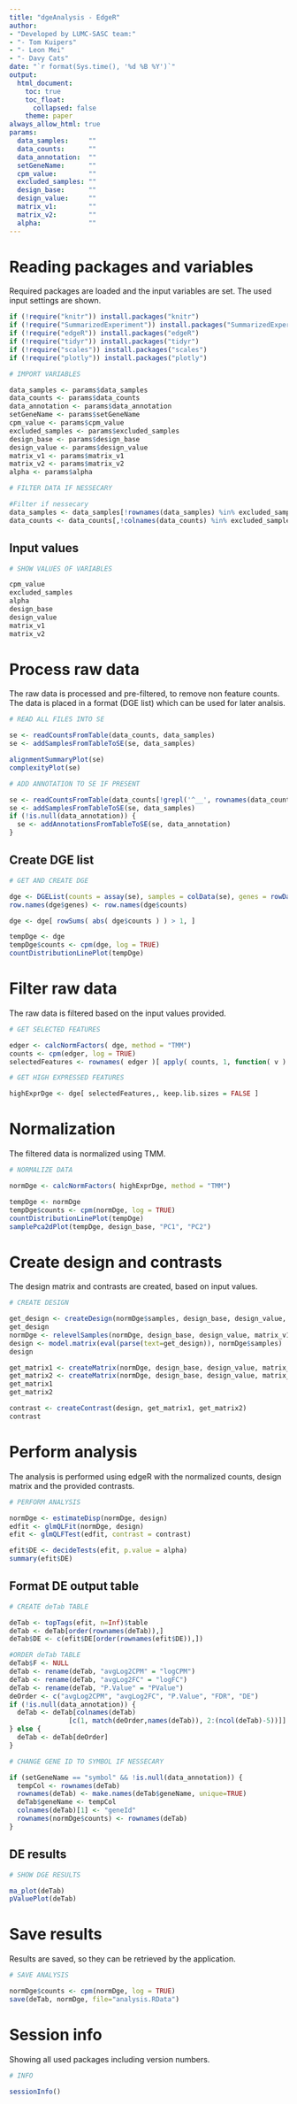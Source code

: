 ```yaml
---
title: "dgeAnalysis - EdgeR"
author:
- "Developed by LUMC-SASC team:"
- "- Tom Kuipers"
- "- Leon Mei"
- "- Davy Cats"
date: "`r format(Sys.time(), '%d %B %Y')`"
output:
  html_document:
    toc: true
    toc_float:
      collapsed: false
    theme: paper
always_allow_html: true
params:
  data_samples:     ""
  data_counts:      ""
  data_annotation:  ""
  setGeneName:      ""
  cpm_value:        ""
  excluded_samples: ""
  design_base:      ""
  design_value:     ""
  matrix_v1:        ""
  matrix_v2:        ""
  alpha:            ""
---
```


# Reading packages and variables
Required packages are loaded and the input variables are set. The used input settings are shown.

```r

if (!require("knitr")) install.packages("knitr")
if (!require("SummarizedExperiment")) install.packages("SummarizedExperiment")
if (!require("edgeR")) install.packages("edgeR")
if (!require("tidyr")) install.packages("tidyr")
if (!require("scales")) install.packages("scales")
if (!require("plotly")) install.packages("plotly")

```


```r
# IMPORT VARIABLES

data_samples <- params$data_samples
data_counts <- params$data_counts
data_annotation <- params$data_annotation
setGeneName <- params$setGeneName
cpm_value <- params$cpm_value
excluded_samples <- params$excluded_samples
design_base <- params$design_base
design_value <- params$design_value
matrix_v1 <- params$matrix_v1
matrix_v2 <- params$matrix_v2
alpha <- params$alpha

```


```r
# FILTER DATA IF NESSECARY

#Filter if nessecary
data_samples <- data_samples[!rownames(data_samples) %in% excluded_samples, , drop=FALSE]
data_counts <- data_counts[,!colnames(data_counts) %in% excluded_samples]

```

## Input values

```r
# SHOW VALUES OF VARIABLES

cpm_value
excluded_samples
alpha
design_base
design_value
matrix_v1
matrix_v2

```

# Process raw data
The raw data is processed and pre-filtered, to remove non feature counts. The data is placed in a format (DGE list) which can be used for later analsis.

```r
# READ ALL FILES INTO SE

se <- readCountsFromTable(data_counts, data_samples)
se <- addSamplesFromTableToSE(se, data_samples)

alignmentSummaryPlot(se)
complexityPlot(se)

```


```r
# ADD ANNOTATION TO SE IF PRESENT

se <- readCountsFromTable(data_counts[!grepl('^__', rownames(data_counts)),], data_samples)
se <- addSamplesFromTableToSE(se, data_samples)
if (!is.null(data_annotation)) {
  se <- addAnnotationsFromTableToSE(se, data_annotation)
}

```

## Create DGE list

```r
# GET AND CREATE DGE

dge <- DGEList(counts = assay(se), samples = colData(se), genes = rowData(se))
row.names(dge$genes) <- row.names(dge$counts)

dge <- dge[ rowSums( abs( dge$counts ) ) > 1, ]

tempDge <- dge
tempDge$counts <- cpm(dge, log = TRUE)
countDistributionLinePlot(tempDge)

```

# Filter raw data
The raw data is filtered based on the input values provided.

```r
# GET SELECTED FEATURES

edger <- calcNormFactors( dge, method = "TMM")
counts <- cpm(edger, log = TRUE)
selectedFeatures <- rownames( edger )[ apply( counts, 1, function( v ) sum( v >= cpm_value ) ) >= 1/4 * ncol( counts ) ]

```


```r
# GET HIGH EXPRESSED FEATURES

highExprDge <- dge[ selectedFeatures,, keep.lib.sizes = FALSE ]

```

# Normalization
The filtered data is normalized using TMM.

```r
# NORMALIZE DATA

normDge <- calcNormFactors( highExprDge, method = "TMM")

tempDge <- normDge
tempDge$counts <- cpm(normDge, log = TRUE)
countDistributionLinePlot(tempDge)
samplePca2dPlot(tempDge, design_base, "PC1", "PC2")

```

# Create design and contrasts
The design matrix and contrasts are created, based on input values.

```r
# CREATE DESIGN

get_design <- createDesign(normDge$samples, design_base, design_value, matrix_v1, matrix_v2)
get_design
normDge <- relevelSamples(normDge, design_base, design_value, matrix_v1, matrix_v2)
design <- model.matrix(eval(parse(text=get_design)), normDge$samples)
design

get_matrix1 <- createMatrix(normDge, design_base, design_value, matrix_v1)
get_matrix2 <- createMatrix(normDge, design_base, design_value, matrix_v2)
get_matrix1
get_matrix2

contrast <- createContrast(design, get_matrix1, get_matrix2)
contrast

```

# Perform analysis
The analysis is performed using edgeR with the normalized counts, design matrix and the provided contrasts.

```r
# PERFORM ANALYSIS

normDge <- estimateDisp(normDge, design)
edfit <- glmQLFit(normDge, design)
efit <- glmQLFTest(edfit, contrast = contrast)

efit$DE <- decideTests(efit, p.value = alpha)
summary(efit$DE)

```

## Format DE output table

```r
# CREATE deTab TABLE

deTab <- topTags(efit, n=Inf)$table
deTab <- deTab[order(rownames(deTab)),]
deTab$DE <- c(efit$DE[order(rownames(efit$DE)),])

#ORDER deTab TABLE
deTab$F <- NULL
deTab <- rename(deTab, "avgLog2CPM" = "logCPM")
deTab <- rename(deTab, "avgLog2FC" = "logFC")
deTab <- rename(deTab, "P.Value" = "PValue")
deOrder <- c("avgLog2CPM", "avgLog2FC", "P.Value", "FDR", "DE")
if (!is.null(data_annotation)) {
  deTab <- deTab[colnames(deTab)
               [c(1, match(deOrder,names(deTab)), 2:(ncol(deTab)-5))]]
} else {
  deTab <- deTab[deOrder]
}

```


```r
# CHANGE GENE ID TO SYMBOL IF NESSECARY

if (setGeneName == "symbol" && !is.null(data_annotation)) {
  tempCol <- rownames(deTab)
  rownames(deTab) <- make.names(deTab$geneName, unique=TRUE)
  deTab$geneName <- tempCol
  colnames(deTab)[1] <- "geneId"
  rownames(normDge$counts) <- rownames(deTab)
}

```

## DE results

```r
# SHOW DGE RESULTS

ma_plot(deTab)
pValuePlot(deTab)

```

# Save results
Results are saved, so they can be retrieved by the application.

```r
# SAVE ANALYSIS

normDge$counts <- cpm(normDge, log = TRUE)
save(deTab, normDge, file="analysis.RData")

```

# Session info
Showing all used packages including version numbers.

```r
# INFO

sessionInfo()

```
